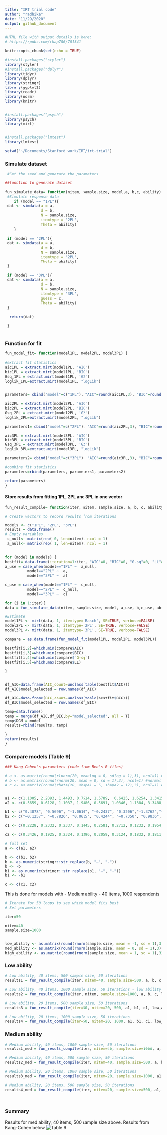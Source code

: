 ```yaml
---
title: "IRT trial code"
author: "radhika"
date: "11/29/2020"
output: github_document
---
```


```r
#HTML file with output details is here:
# https://rpubs.com/rkap786/701341

```


```r
knitr::opts_chunk$set(echo = TRUE)
```

```r

#install.packages("styler")
library(styler)
#install.packages("dplyr")
library(tidyr)
library(dplyr)
library(stringr) 
library(ggplot2)
library(readr)
library(norm)
library(knitr)


#install.packages("psych")
library(psych)
library(mirt)


#install.packages("lmtest")
library(lmtest)

setwd("~/Documents/Stanford work/IRT/irt-trial")
```



### Simulate dataset


```r


 #Set the seed and generate the parameters

##function to generate dataset
 
fun_simulate_data= function(nitem, sample.size, model,a, b,c, ability) {
 #Simulate response data 
 	if (model == "1PL"){
 dat <- simdata(a = a, 
                d = b, 
                N = sample.size, 
                itemtype = '2PL', 
                Theta = ability)
 	}
 
 if (model == "2PL"){
 dat <- simdata(a = a, 
                d = b, 
                N = sample.size, 
                itemtype = '2PL', 
                Theta = ability)
 }
 
 if (model == "3PL"){
 dat <- simdata(a = a, 
                d = b, 
                N = sample.size, 
                itemtype = '3PL', 
                guess = c, 
                Theta = ability)
 }

  return(dat)
  
 }
 
```

### Function for fit

```r
fun_model_fit= function(model1PL, model2PL, model3PL) {
  
#extract fit statistics
aic1PL = extract.mirt(model1PL, 'AIC')
bic1PL = extract.mirt(model1PL, 'BIC')
Gsq_1PL = extract.mirt(model1PL, 'G2')
loglik_1PL=extract.mirt(model1PL, "logLik")


parameters= cbind("model"=c("1PL"), "AIC"=round(aic1PL,3), "BIC"=round(bic1PL,3), "G-sq"=round(Gsq_1PL,3), "LL"=round(loglik_1PL, 3))

aic2PL = extract.mirt(model2PL, 'AIC')
bic2PL = extract.mirt(model2PL, 'BIC')
Gsq_2PL = extract.mirt(model2PL, 'G2')
loglik_2PL=extract.mirt(model2PL, "logLik")

parameters1= cbind("model"=c("2PL"), "AIC"=round(aic2PL,3), "BIC"=round(bic2PL,3), "G-sq"=round(Gsq_2PL,3), "LL"=round(loglik_2PL, 3))

aic3PL = extract.mirt(model3PL, 'AIC')
bic3PL = extract.mirt(model3PL, 'BIC')
Gsq_3PL = extract.mirt(model3PL, 'G2')
loglik_3PL=extract.mirt(model3PL, "logLik")

parameters2= cbind("model"=c("3PL"), "AIC"=round(aic3PL,3), "BIC"=round(bic3PL,3), "G-sq"=round(Gsq_3PL,3), "LL"=round(loglik_3PL, 3))

#combine fit statistics
parameters=rbind(parameters, parameters1, parameters2)

return(parameters)
}

```




#### Store results from fitting 1PL, 2PL and 3PL in one vector
```r

fun_result_compile= function(iter, nitem, sample.size, a, b, c, ability) {

# Create vectors to record results from iterations

models <- c("1PL", "2PL", "3PL")
results = data.frame()
# Empty variables 
 c_null<- matrix(rep( 0, len=nitem), ncol = 1)
 a_null<- matrix(rep( 1, len=nitem), ncol = 1)

 
for (model in models) {
bestfit= data.frame(iteration=1:iter, "AIC"=0, "BIC"=0, "G-sq"=0, "LL"=0)
a_use = case_when(model=="1PL" ~  a_null,
          model=="2PL" ~  a,
          model=="3PL" ~  a)

c_use = case_when(model=="1PL" ~  c_null,
          model=="2PL" ~  c_null,
          model=="3PL" ~  c)

for (i in 1:iter){
data = fun_simulate_data(nitem, sample.size, model, a_use, b,c_use, ability)

#Estimate
model1PL <- mirt(data, 1, itemtype='Rasch', SE=TRUE, verbose=FALSE)
model2PL <- mirt(data, 1, itemtype='2PL', SE=TRUE, verbose=FALSE)
model3PL <- mirt(data, 1, itemtype='3PL', SE=TRUE, verbose=FALSE)

compare = as.data.frame(fun_model_fit(model1PL, model2PL, model3PL))

bestfit[i,2]=which.min(compare$AIC)
bestfit[i,3]=which.min(compare$BIC)
bestfit[i,4]=which.min(compare$`G-sq`)
bestfit[i,5]=which.max(compare$LL)

}


df_AIC=data.frame(AIC_count=unclass(table(bestfit$AIC)))
df_AIC$model_selected = row.names(df_AIC)

df_BIC=data.frame(BIC_count=unclass(table(bestfit$BIC)))
df_BIC$model_selected = row.names(df_BIC)

temp=data.frame()
temp = merge(df_AIC,df_BIC,by="model_selected", all = T)
temp$DGM = model
results=rbind(results, temp)

}
return(results)
}  

```


### Compare models (Table 9)






```r

### Kang-Cohen's parameters (code from Ben's R files)

# a <- as.matrix(round(rlnorm(20, meanlog = 0, sdlog = 1),3), ncol=1) #lognormal
# b <- as.matrix(round(rnorm(20, mean = 0, sd = 1),3), ncol=1) #normal
# c <- as.matrix(round(rbeta(20, shape1 = 5, shape2 = 17),3), ncol=1) #beta


a1 <- c(1.1005, 2.2093, 1.4493, 0.7514, 1.5789,  0.6425, 1.6254, 1.3415, 0.918, 1.8027, 0.8159, 0.9375, 0.9126, 1.9395, 0.3746, 0.673, 0.4166, 1.2093, 0.9486, 1.4916)
a2 <- c(0.5659, 0.6128, 1.1037, 1.9886, 0.5691, 1.0346, 1.1384, 3.3488, 2.6306, 0.6652, 1.0342, 1.0163, 1.2945, 1.6521, 0.9696, 1.2369, 0.7812, 0.7728, 0.5441, 1.4025)

b1 <- c("0.4078", "0.5696", "–1.0610", "–0.2437", "0.3206","–1.3762","–0.9800", "–0.6881", "–0.3526", "0.2400", "0.5917", "1.8891", "–0.2690", "0.3673", "–0.9681", "–1.2601", "0.5225", "–1.3356", "0.9515", "0.9811")
b2 <- c("–0.1257", "–0.7826", "0.0615", "0.4244", "–0.7350", "0.9836", "–1.2651", "–0.2252", "–0.6576", "1.7007", "1.0805", "–2.0452", "0.1627", "0.0573", "1.2171", "2.1226", "0.4228", "–0.1656", "–0.2055", "1.2841")

c1 <- c(0.2228, 0.2332, 0.2337, 0.1445, 0.2581, 0.2712, 0.1232, 0.1954, 0.2709, 0.2984, 0.0587,  0.1405, 0.2339, 0.2387,0.3527, 0.1206,0.1244, 0.1167, 0.2787, 0.1923)

c2 <- c(0.3426, 0.1925, 0.2324, 0.1396, 0.2059, 0.3124, 0.1832, 0.1811, 0.2537, 0.2184, 0.2261, 0.3464, 0.1455, 0.3861, 0.1046, 0.1656, 0.2696, 0.178, 0.1961, 0.2917)

# full set
a <- c(a1, a2)

b <- c(b1, b2)
b <- as.numeric(stringr::str_replace(b, "–", "-"))
b <- -b
b1 <- as.numeric(stringr::str_replace(b1, "–", "-"))
b1 <- -b1

c <- c(c1, c2)


```



This is done for models with
- Medium ability
- 40 items, 1000 respondents 

```r
# Iterate for 50 loops to see which model fits best
# Set parameters

iter=50

nitem=40
sample.size=1000


low_ability <- as.matrix(round(rnorm(sample.size, mean = -1, sd = 1),3), ncol=1) #normal
med_ability <- as.matrix(round(rnorm(sample.size, mean = 0, sd = 1),3), ncol=1) #normal
high_ability <- as.matrix(round(rnorm(sample.size, mean = 1, sd = 1),3), ncol=1) #normal

```

### Low ability

```r

# Low ability, 40 items, 500 sample size, 50 iterations
results1 = fun_result_compile(iter, nitem=40, sample.size=500, a, b, c, low_ability)

# Low ability, 40 items, 1000 sample size, 50 iterations - low ability
results2 = fun_result_compile(iter, nitem, sample.size=1000, a, b, c, low_ability)

# Low ability, 20 items, 500 sample size, 50 iterations 
results3 = fun_result_compile(iter=50, nitem=20, 500, a1, b1, c1, low_ability)

# Low ability, 20 items, 1000 sample size, 50 iterations 
results4 = fun_result_compile(iter=50, nitem=20, 1000, a1, b1, c1, low_ability)


```



### Medium ability

```r

# Medium ability, 40 items, 1000 sample size, 50 iterations
results1_med = fun_result_compile(iter, nitem=40, sample.size=1000, a, b, c, med_ability)

# Medium ability, 40 items, 500 sample size, 50 iterations 
results2_med = fun_result_compile(iter, nitem=40, sample.size=500, a, b, c, med_ability)

# Medium ability, 20 items, 1000 sample size, 50 iterations
results3_med = fun_result_compile(iter, nitem=20, sample.size=1000, a1, b1, c1, med_ability)

# Medium ability, 20 items, 500 sample size, 50 iterations 
results4_med = fun_result_compile(iter, nitem=20, sample.size=500, a1, b1, c1, med_ability)




```


### Summary

Results for med ability, 40 items, 500 sample size above. Results from Kang-Cohen below
![Table 9](./Kang-Cohen table 9.png) 

